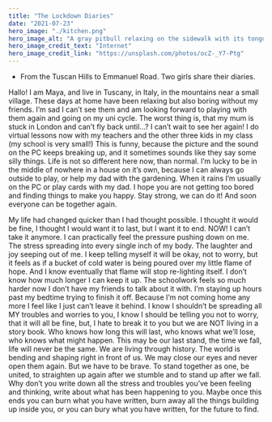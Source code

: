 ```yaml
---
title: "The Lockdown Diaries"
date: "2021-07-23"
hero_image: "./kitchen.png"
hero_image_alt: "A gray pitbull relaxing on the sidewalk with its tongue hanging out"
hero_image_credit_text: "Internet"
hero_image_credit_link: "https://unsplash.com/photos/ocZ-_Y7-Ptg"
---
```

* From the Tuscan Hills to Emmanuel Road. Two girls share their diaries.

Hallo! I am Maya, and live in Tuscany, in Italy, in the mountains
near a small village.
These days at home have been relaxing but also boring without
my friends. I’m sad I can’t see them and am looking forward to
playing with them again and going on my uni cycle.
The worst thing is, that my mum is stuck in London and can’t fly
back until...? I can’t wait to see her again!
I do virtual lessons now with my teachers and the other three
kids in my class (my school is very small!) This is funny, because
the picture and the sound on the PC keeps breaking up, and it
sometimes sounds like they say some silly things.
Life is not so different here now, than normal. l’m lucky to be
in the middle of nowhere in a house on it’s own, because I can
always go outside to play, or help my dad with the gardening.
When it rains I’m usually on the PC or play cards with my dad.
I hope you are not getting too bored and finding things to make
you happy.
Stay strong, we can do it!
And soon everyone can be together again.

My life had changed quicker than I had thought possible.
I thought it would be fine, I thought I would want it to last, but I
want it to end. NOW! I can’t take it anymore.
I can practically feel the pressure pushing down on
me. The stress spreading into every single inch of my body. The
laughter and joy seeping out of me. I keep telling myself it will be
okay, not to worry, but it feels as if a bucket of cold water is being
poured over my little flame of hope. And I know eventually that
flame will stop re-lighting itself. I don’t know how much longer I
can keep it up.
The schoolwork feels so much harder now I don’t have my
friends to talk about it with. I’m staying up hours past my bedtime
trying to finish it off. Because I’m not coming home any more I feel
like I just can’t leave it behind. I know I shouldn’t be spreading all
MY troubles and worries to you, I know I should be telling you not
to worry, that it will all be fine, but, I hate to break it to you but
we are NOT living in a story book.
Who knows how long this will last, who knows what we’ll lose,
who knows what might happen. This may be our last stand, the
time we fall, life will never be the same. We are living through
history. The world is bending and shaping right in front of us. We
may close our eyes and never open them again. But we have to
be brave. To stand together as one, be united, to straighten up
again after we stumble and to stand up after we fall. Why don’t
you write down all the stress and troubles you’ve been feeling
and thinking, write about what has been happening to you. Maybe
once this ends you can burn what you have written, burn away all the things building up inside you, or you can bury what you have
written, for the future to find.
